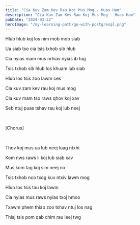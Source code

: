 ```yaml
---
title: "Cia Kuv Zam Kev Rau Koj Mus Mog - Huas Ham"
description: "Cia Kuv Zam Kev Rau Koj Mus Mog - Huas Ham"
pubDate: "2024-03-22"
heroImage: "/my-learning-path/go-with-postgresql.png"
---
```


Hlub hlub koj los nim mob mob siab

Ua siab tso cia tsis txhob sib hlub

Cia nyias mam mus nrhiav nyias ib tug

Tsis txhob sib hlub los khuam lub siab

Hlub los tsis zoo lawm ces

Cia kuv zam kev rau koj mus mog

Cia kuv mam tso raws qhov koj xav

Seb ntuj puas tshav rau koj lub neej

<br />

[Chorus]

<br />

Thov koj mus ua lub neej luag ntxhi

Kom nws raws li koj lub siab xav

Mus kom tag koj sim neej no

Tsis txhob nco txog kuv ntxiv lawm mog

Hlub los tsis tau koj lawm

Cia nyias mus raws nyias txoj hmoo

Txawm phem thiab zoo tshav ntuj los nag

Thiaj tsis pom qab chim rau leej twg
